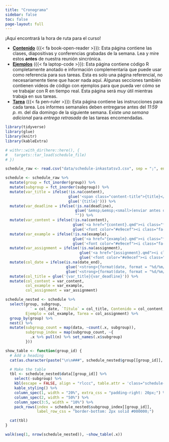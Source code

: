 ```yaml
---
title: "Cronograma"
sidebar: false
toc: false
page-layout: full
---
```


::: {.schedule-page}

¡Aquí encontrará la hora de ruta para el curso!

- [**Contenido**](/content/) ({{< fa book-open-reader >}}): Esta página contiene las clases, diapositivas y conferencias grabadas de la semana. Lea y mire estos **antes** de nuestra reunión sincrónica.
- [**Ejemplos**](/example/) ({{< fa laptop-code >}}): Esta página contiene código R completamente anotado e información complementaria que puede usar como referencia para sus tareas. Esta es solo una página referencial, no necesariamente tiene que hacer nada aquí. Algunas secciones también contienen videos de código con ejemplos para que pueda ver cómo se ve trabajar con R en tiempo real. Esta página será *muy* útil mientras trabaja en sus tareas.
- [**Tarea**](/assignment/) ({{< fa pen-ruler >}}): Esta página contiene las instrucciones para cada tarea. Los informes semanales deben entregarse antes del *11:59 p. m.* del día domingo de la siguiente semana. Existe *una semana adicional* para *entrega retrasada* de las tareas encomendadas.

```r
library(tidyverse)
library(glue)
library(knitr)
library(kableExtra)

# withr::with_dir(here::here(), {
#   targets::tar_load(schedule_file)
# })

schedule_raw <- read.csv("data/schedule-inkastatsv3.csv", sep = ";", encoding = "latin1", na.strings = c("", "NA"))

schedule <- schedule_raw %>%
  mutate(group = fct_inorder(group)) %>%
  mutate(subgroup = fct_inorder(subgroup)) %>%
  mutate(var_title = ifelse(!is.na(content),
                            glue('<span class="content-title">{title}</span>'),
                            glue('{title}'))) %>%
  mutate(var_deadline = ifelse(!is.na(deadline),
                               glue('&emsp;&emsp;<small>(enviar antes de {deadline})</small>'),
                               "")) %>%
  mutate(var_content = ifelse(!is.na(content),
                              glue('<a href="{content}.qmd"><i class="fa-solid fa-book-open-reader fa-lg"></i></a>'),
                              glue('<font color="#e9ecef"><i class="fa-solid fa-book-open-reader fa-lg"></i></font>'))) %>%
  mutate(var_example = ifelse(!is.na(example),
                              glue('<a href="{example}.qmd"><i class="fa-solid fa-laptop-code fa-lg"></i></a>'),
                              glue('<font color="#e9ecef"><i class="fa-solid fa-laptop-code fa-lg"></i></font>'))) %>%
  mutate(var_assignment = ifelse(!is.na(assignment),
                                 glue('<a href="{assignment}.qmd"><i class="fa-solid fa-pen-ruler fa-lg"></i></a>'),
                                 glue('<font color="#e9ecef"><i class="fa-solid fa-pen-ruler fa-lg"></i></font>'))) %>%
  mutate(col_date = ifelse(is.na(date_end),
                           glue('<strong>{format(date, format = "%d/%m/%y")}</strong>'),
                           glue('<strong>{format(date, format = "%d/%m/%y")}</strong>–<strong>{format(date_end, format = "%d/%m/%y")}</strong>'))) %>%
  mutate(col_title = glue('{var_title}{var_deadline}')) %>%
  mutate(col_content = var_content,
         col_example = var_example,
         col_assignment = var_assignment)

schedule_nested <- schedule %>%
  select(group, subgroup,
         ` ` = col_date, `Título` = col_title, Contenido = col_content,
         Ejemplo = col_example, Tarea = col_assignment) %>%
  group_by(group) %>%
  nest() %>%
  mutate(subgroup_count = map(data, ~count(.x, subgroup)),
         subgroup_index = map(subgroup_count, ~{
           .x %>% pull(n) %>% set_names(.x$subgroup)
         }))

show_table <- function(group_id) {
  # Add a heading
  cat(as.character(paste("\n\n###", schedule_nested$group[[group_id]], "\n\n")))

  # Make the table
  tbl <- schedule_nested$data[[group_id]] %>%
    select(-subgroup) %>%
    kbl(escape = FALSE, align = "rlccc", table.attr = 'class="schedule-table"') %>%
    kable_styling() %>%
    column_spec(1, width = "20%", extra_css = "padding-right: 20px;") %>%
    column_spec(2, width = "50%") %>%
    column_spec(3:5, width = "10%") %>%
    pack_rows(index = schedule_nested$subgroup_index[[group_id]],
              label_row_css = "border-bottom: 2px solid #000000;")

  cat(tbl)
}
```

```r
walk(seq(1, nrow(schedule_nested)), ~show_table(.x))
```

:::
